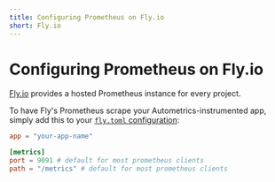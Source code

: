 ```yaml
---
title: Configuring Prometheus on Fly.io
short: Fly.io
---
```


# Configuring Prometheus on Fly.io

[Fly.io](https://fly.io) provides a hosted Prometheus instance for every
project.

To have Fly's Prometheus scrape your Autometrics-instrumented app, simply add
this to your [`fly.toml` configuration](https://fly.io/docs/reference/configuration/#the-metrics-section):

```toml filename="fly.toml"
app = "your-app-name"

[metrics]
port = 9091 # default for most prometheus clients
path = "/metrics" # default for most prometheus clients
```
